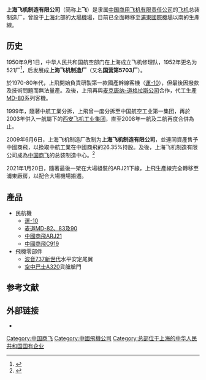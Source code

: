 '''上海飞机制造有限公司'''（简称'''上飞'''）是隶属[[中国商用飞机有限责任公司|中国商用飞机有限责任公司]]的[[飞机|飞机]]总装制造厂，曾設于[[上海|上海]]北部的[[大場機場|大場機場]]，目前已全面轉移至[[浦東國際機場|浦東國際機場]]以南的生產線。

== 历史 ==
1950年9月1日，中华人民共和国航空部门在上海成立飞机修理队，1952年更名为521厂<ref>{{cite web|url=http://www.shtong.gov.cn/dfz_web/DFZ/Info?idnode=111801&tableName=userobject1a&id=161084|title=6．工厂|publisher=上海市地方志办公室|accessdate=2019-11-22|archive-date=2020-11-03|archive-url=https://web.archive.org/web/20201103173631/http://www.shtong.gov.cn/dfz_web/DFZ/Info?idnode=111801&tableName=userobject1a&id=161084|dead-url=no}}</ref>，后发展成'''上海飞机制造厂'''（又名'''[[国营|国营]]第5703厂'''）。

於1970-80年代，上飛開始負責研製第一款國產幹線客機（[[運-10|運-10]]），但最後因撥款及技術問題而無法量產。及後，上飛再與[[麦克唐纳-道格拉斯公司|麦克唐纳-道格拉斯公司]]合作，代工生產[[MD-80|MD-80]]系列客機。

1999年，隨著中航工業分拆，上飛曾一度分拆至中国航空工业第一集团，再於2003年併入一航屬下的[[西安飞机工业集团|西安飞机工业集团]]，直至2008年一航及二航再度合併為止。

2009年6月6日，上海飞机制造厂改制为'''上海飞机制造有限公司'''，並連同資產售予中國商飛，以換取中航工業在中國商飛的26.35%持股。及後，上海飞机制造有限公司成為[[中国商飞|中国商飞]]的总装制造中心。<ref>{{cite news|title=中国商飞上海飞机制造有限公司揭|url=http://financｅ.ifｅng.com/roll/20090608/758765.shtml|archiveurl=https://archive.today/20191029163517/http://finance.ifeng.com/roll/20090608/758765.shtml|archivedate=2019-10-29|website=凤凰网|accessdate=2017-05-13|date=2009-06-08|dead-url=no}}</ref>

2021年1月20日，隨著最後一架在大場組裝的ARJ21下線，上飛生產線完全轉移至浦東廠房，以配合大場機場搬遷。

== 產品 ==
*民航機
**[[運-10|運-10]]
**[[MD-80|麦道MD-82、83及90]]
**[[中國商飛ARJ21|中國商飛ARJ21]]
**[[中國商飛C919|中國商飛C919]]
*飛機零部件
**[[波音737新世代|波音737新世代]]水平安定尾翼
**[[空中巴士A320|空中巴士A320]]貨艙艙門

== 参考文献 ==
{{Reflist}}

== 外部链接 ==
* {{官方网站|http://samc.comac.cc/}}

{{中国公司小作品}}
[[Category:中国商飞|Category:中国商飞]]
[[Category:中國飛機公司|Category:中國飛機公司]]
[[Category:总部位于上海的中华人民共和国国有企业|Category:总部位于上海的中华人民共和国国有企业]]